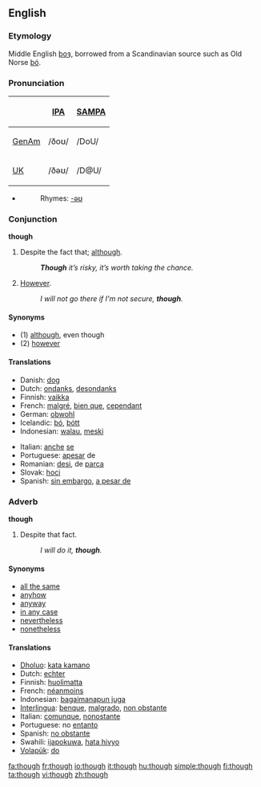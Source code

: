 ==English==

{{rank|also|away|against|148|though|get|eyes|hand}}

===Etymology===
Middle English [[þoȝ]], borrowed from a Scandinavian source such as Old Norse [[þó]].

===Pronunciation===
{| border=1 cellpadding=5
! !! [[w:IPA|IPA]] !! [[w:SAMPA|SAMPA]]
|-
! [[GenAm]]
| /ðoʊ/ || /DoU/
|-
! [[UK]]
| /ðəʊ/ || /D@U/
|}
*{{audio|en-us-though.ogg|Audio (US)}}
*:Rhymes: [[Rhymes:English:-əʊ|-əʊ]]

===Conjunction===
'''though'''

# Despite the fact that; [[although]].
#:'''''Though''' it’s risky, it’s worth taking the chance.''
# [[however|However]].
#:''I will not go there if I'm not secure, '''though'''.''

====Synonyms====
*(1) [[although]], even though
*(2) [[however]]

==== Translations ====
{{top}}
*Danish: [[dog]]
*Dutch: [[ondanks]], [[desondanks]]
*Finnish: [[vaikka]]
*French: [[malgré]], [[bien que]], [[cependant]]
*German: [[obwohl]]
*Icelandic: [[þó]], [[þótt]]
*Indonesian: [[walau]], [[meski]]
{{mid}}
*Italian: [[anche]] [[se]]
*Portuguese: [[apesar]] de
*Romanian: [[desi]], de [[parca]]
*Slovak: [[hoci]] 
*Spanish: [[sin embargo]], [[a pesar de]]
{{bottom}}

===Adverb===
'''though'''

# Despite that fact.
#:''I will do it, '''though'''.''

====Synonyms====
*[[all the same]]
*[[anyhow]]
*[[anyway]]
*[[in any case]]
*[[nevertheless]]
*[[nonetheless]]

====Translations====
*[[Dholuo]]: [[kata kamano]]
*Dutch: [[echter]]
*Finnish: [[huolimatta]]
*French: [[néanmoins]]
*Indonesian: [[bagaimanapun juga]]
*[[Interlingua]]: [[benque]], [[malgrado]], [[non obstante]]
*Italian: [[comunque]], [[nonostante]]
*Portuguese: no [[entanto]]
*Spanish: [[no obstante]]
*Swahili: [[ijapokuwa]], [[hata hivyo]]
*[[Volapük]]: [[do#Volapük|do]]

[[fa:though]]
[[fr:though]]
[[io:though]]
[[it:though]]
[[hu:though]]
[[simple:though]]
[[fi:though]]
[[ta:though]]
[[vi:though]]
[[zh:though]]